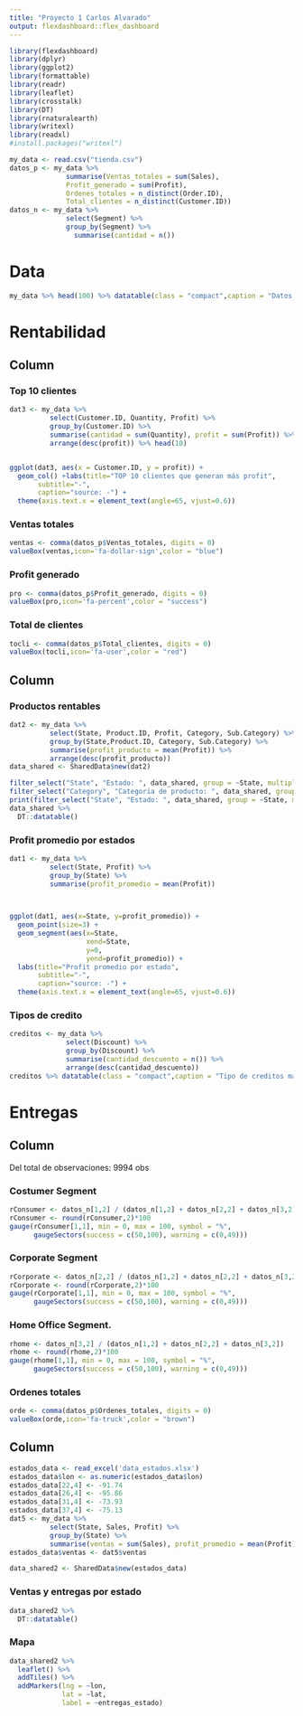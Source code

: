 ```yaml
---
title: "Proyecto 1 Carlos Alvarado"
output: flexdashboard::flex_dashboard
---
```


```r
library(flexdashboard)
library(dplyr)
library(ggplot2)
library(formattable)
library(readr)
library(leaflet)
library(crosstalk)
library(DT)
library(rnaturalearth)
library(writexl)
library(readxl)
#install.packages("writexl")
```
```r
my_data <- read.csv("tienda.csv")
datos_p <- my_data %>%
              summarise(Ventas_totales = sum(Sales),
              Profit_generado = sum(Profit),  
              Ordenes_totales = n_distinct(Order.ID),
              Total_clientes = n_distinct(Customer.ID))
datos_n <- my_data %>%
              select(Segment) %>%
              group_by(Segment) %>%
                summarise(cantidad = n())
```



# Data


```r

my_data %>% head(100) %>% datatable(class = "compact",caption = "Datos ejemplo de la data manejada en el proyecto", width = 800)

```




# Rentabilidad

Column {data-width=600}
-----------------------------------------------------------------------

### Top 10 clientes

```r
dat3 <- my_data %>%
          select(Customer.ID, Quantity, Profit) %>%
          group_by(Customer.ID) %>%
          summarise(cantidad = sum(Quantity), profit = sum(Profit)) %>%
          arrange(desc(profit)) %>% head(10)


ggplot(dat3, aes(x = Customer.ID, y = profit)) +
  geom_col() +labs(title="TOP 10 clientes que generan más profit", 
       subtitle="-", 
       caption="source: -") + 
  theme(axis.text.x = element_text(angle=65, vjust=0.6))
```

### Ventas totales

```r

ventas <- comma(datos_p$Ventas_totales, digits = 0)
valueBox(ventas,icon='fa-dollar-sign',color = "blue")
```


### Profit generado

```r
pro <- comma(datos_p$Profit_generado, digits = 0)
valueBox(pro,icon='fa-percent',color = "success")
```
    
### Total de clientes

```r
tocli <- comma(datos_p$Total_clientes, digits = 0)
valueBox(tocli,icon='fa-user',color = "red")
```


Column {.tabset data-width=900}
-----------------------------------------------------------------------


### Productos rentables
```r
dat2 <- my_data %>%
          select(State, Product.ID, Profit, Category, Sub.Category) %>%
          group_by(State,Product.ID, Category, Sub.Category) %>%
          summarise(profit_producto = mean(Profit)) %>%
          arrange(desc(profit_producto))
data_shared <- SharedData$new(dat2)

filter_select("State", "Estado: ", data_shared, group = ~State, multiple = FALSE)
filter_select("Category", "Categoria de producto: ", data_shared, group = ~Category, multiple = FALSE)
print(filter_select("State", "Estado: ", data_shared, group = ~State, multiple = FALSE))
data_shared %>%
  DT::datatable()
```



### Profit promedio por estados

```r


dat1 <- my_data %>%
          select(State, Profit) %>%
          group_by(State) %>%
          summarise(profit_promedio = mean(Profit)) 
  


ggplot(dat1, aes(x=State, y=profit_promedio)) + 
  geom_point(size=3) + 
  geom_segment(aes(x=State, 
                   xend=State, 
                   y=0, 
                   yend=profit_promedio)) + 
  labs(title="Profit promedio por estado", 
       subtitle="-", 
       caption="source: -") + 
  theme(axis.text.x = element_text(angle=65, vjust=0.6))
```


### Tipos de credito


```r
creditos <- my_data %>% 
              select(Discount) %>%
              group_by(Discount) %>%
              summarise(cantidad_descuento = n()) %>%
              arrange(desc(cantidad_descuento))
creditos %>% datatable(class = "compact",caption = "Tipo de creditos manejados y la cantiadad de veces que fueron dados", width = 200)
```

# Entregas 
Column {data-width=300}
-----------------------------------------------------------------------


Del total de observaciones: 9994 obs





### Costumer Segment

```r

rConsumer <- datos_n[1,2] / (datos_n[1,2] + datos_n[2,2] + datos_n[3,2])
rConsumer <- round(rConsumer,2)*100
gauge(rConsumer[1,1], min = 0, max = 100, symbol = "%", 
      gaugeSectors(success = c(50,100), warning = c(0,49)))
```

### Corporate Segment

```r
rCorporate <- datos_n[2,2] / (datos_n[1,2] + datos_n[2,2] + datos_n[3,2])
rCorporate <- round(rCorporate,2)*100
gauge(rCorporate[1,1], min = 0, max = 100, symbol = "%", 
      gaugeSectors(success = c(50,100), warning = c(0,49)))
```


### Home Office Segment.

```r
rhome <- datos_n[3,2] / (datos_n[1,2] + datos_n[2,2] + datos_n[3,2])
rhome <- round(rhome,2)*100
gauge(rhome[1,1], min = 0, max = 100, symbol = "%", 
      gaugeSectors(success = c(50,100), warning = c(0,49)))
```


### Ordenes totales

```r
orde <- comma(datos_p$Ordenes_totales, digits = 0)
valueBox(orde,icon='fa-truck',color = "brown")
```



Column { data-width=300}
-----------------------------------------------------------------------

```r
estados_data <- read_excel('data_estados.xlsx')
estados_data$lon <- as.numeric(estados_data$lon)
estados_data[22,4] <- -91.74
estados_data[26,4] <- -95.86
estados_data[31,4] <- -73.93
estados_data[37,4] <- -75.13
dat5 <- my_data %>%
          select(State, Sales, Profit) %>%
          group_by(State) %>%
          summarise(ventas = sum(Sales), profit_promedio = mean(Profit)) 
estados_data$ventas <- dat5$ventas

data_shared2 <- SharedData$new(estados_data)

```

### Ventas y entregas por estado
```r
data_shared2 %>%
  DT::datatable()
```

### Mapa
```r
data_shared2 %>%
  leaflet() %>%
  addTiles() %>%
  addMarkers(lng = ~lon,
             lat = ~lat,
             label = ~entregas_estado)


```

